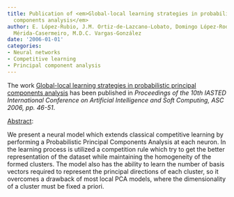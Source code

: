 ```yaml
---
title: Publication of <em>Global-local learning strategies in probabilistic principal
  components analysis</em>
author: E. López-Rubio, J.M. Ortiz-de-Lazcano-Lobato, Domingo López-Rodríguez, E.
  Mérida-Casermeiro, M.D.C. Vargas-González
date: '2006-01-01'
categories:
- Neural networks
- Competitive learning
- Principal component analysis
---
```


The work <u>Global-local learning strategies in probabilistic principal components analysis</u> has been published in <em>Proceedings of the 10th IASTED International Conference on Artificial Intelligence and Soft Computing, ASC 2006, <em>pp. 46-51</em></em>.

<u>Abstract</u>:


We present a neural model which extends classical competitive learning by performing a Probabilistic Principal Components Analysis at each neuron. In the learning process is utilized a competition rule which try to get the better representation of the dataset while maintaining the homogeneity of the formed clusters. The model also has the ability to learn the number of basis vectors required to represent the principal directions of each cluster, so it overcomes a drawback of most local PCA models, where the dimensionality of a cluster must be fixed a priori.

